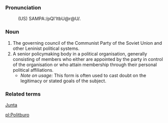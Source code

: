 ===Pronunciation===
:(US) SAMPA:/pQl'ItbU@r@U/.

===Noun===
#The governing council of the Communist Party of the Soviet Union and other Leninist political systems.
#A senior policymaking body in a political organisation, generally consisting of members who either are appointed by the party in control of the organisation or who attain membership through their personal political affiliations.
#*''Note on usage:'' This form is often used to cast doubt on the legitimacy or stated goals of the subject.

===Related terms===
[[Junta]]

[[pl:Politburo]]